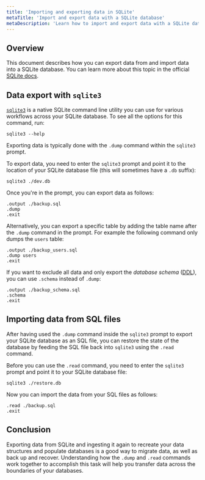 ```yaml
---
title: 'Importing and exporting data in SQLite'
metaTitle: 'Import and export data with a SQLite database'
metaDescription: 'Learn how to import and export data with a SQLite database.'
---
```


## Overview

This document describes how you can export data from and import data into a SQLite database. You can learn more about this topic in the official [SQLite docs](https://sqlite.org/cli.html#converting_an_entire_database_to_an_ascii_text_file).

## Data export with `sqlite3`

[`sqlite3`](https://www.sqlite.org/cli.html) is a native SQLite command line utility you can use for various workflows across your SQLite database. To see all the options for this command, run:

```shell
sqlite3 --help
```

Exporting data is typically done with the `.dump` command within the `sqlite3` prompt.

To export data, you need to enter the `sqlite3` prompt and point it to the location of your SQLite database file (this will sometimes have a `.db` suffix):

```shell
sqlite3 ./dev.db
```

Once you're in the prompt, you can export data as follows:

```
.output ./backup.sql
.dump
.exit
```

Alternatively, you can export a specific table by adding the table name after the `.dump` command in the prompt. For example the following command only dumps the `users` table:

```
.output ./backup_users.sql
.dump users
.exit
```

If you want to exclude all data and only export the _database schema_ ([DDL](https://en.wikipedia.org/wiki/Data_definition_language)), you can use `.schema` instead of `.dump`:

```
.output ./backup_schema.sql
.schema
.exit
```

## Importing data from SQL files

After having used the `.dump` command inside the `sqlite3` prompt to export your SQLite database as an SQL file, you can restore the state of the database by feeding the SQL file back into `sqlite3` using the `.read` command.

Before you can use the `.read` command, you need to enter the `sqlite3` prompt and point it to your SQLite database file:

```shell
sqlite3 ./restore.db
```

Now you can import the data from your SQL files as follows:

```
.read ./backup.sql
.exit
```

## Conclusion

Exporting data from SQLite and ingesting it again to recreate your data structures and populate databases is a good way to migrate data, as well as back up and recover.  Understanding how the `.dump` and `.read` commands work together to accomplish this task will help you transfer data across the boundaries of your databases.
